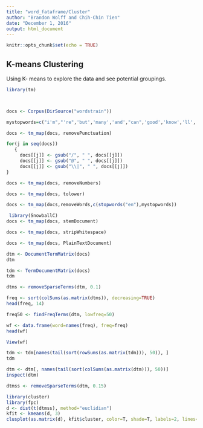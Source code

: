 ```yaml
---
title: "word_fataframe/Cluster"
author: "Brandon Wolff and Chih-Chin Tien"
date: "December 1, 2016"
output: html_document
---
```


```r
knitr::opts_chunk$set(echo = TRUE)
```

## K-means Clustering

Using K- means to explore the data and see potential groupings.

```r
library(tm)



docs <- Corpus(DirSource("wordstrain"))

mystopwords=c("i'm","'re",'but','many','and',"can",'good','know','ll','will','one','now',"re","ve","don't","get","well","back","let's","dont","tell","every","yes","everyone","right","much","anyone","lets","just","ever","isn't","still","let","said","ago","right","see","couldn't","wanted","even","tonight","things","others","going","like","way","make","also","applause","years","small","big","want","new","first","state","better","day","must","put","next","longer","never","come","made","time","guy","real","really","got","movie","film","watching","something","actually","another","man","movies","littl","use","give","find","thing","work","movi","onli","very","films","think","character","scene","isnt","doesnt","thats","around","cant","didnt","lot","might","theres","take","say","quite","may","however","though","watch","seen","gets","without","almost","wasnt","making","seems","yet","ive","seems","bit","thought","saw","last","played","done","makes","plays","kind","part","whole","later","hes","although","sure","always","times","since","probably","far","feel","little", "two", "people")

docs <- tm_map(docs, removePunctuation)

for(j in seq(docs))   
   {   
     docs[[j]] <- gsub("/", " ", docs[[j]])   
     docs[[j]] <- gsub("@", " ", docs[[j]])   
     docs[[j]] <- gsub("\\|", " ", docs[[j]])   
}   

docs <- tm_map(docs, removeNumbers) 

docs <- tm_map(docs, tolower)

docs <- tm_map(docs,removeWords,c(stopwords("en"),mystopwords)) 

```

```r
 library(SnowballC)   
docs <- tm_map(docs, stemDocument)   

docs <- tm_map(docs, stripWhitespace)

docs <- tm_map(docs, PlainTextDocument)

```

```r
dtm <- DocumentTermMatrix(docs)   
dtm

tdm <- TermDocumentMatrix(docs)   
tdm

dtms <- removeSparseTerms(dtm, 0.1) 
```

```r
freq <- sort(colSums(as.matrix(dtms)), decreasing=TRUE)   
head(freq, 14)
```

```r
freq50 <- findFreqTerms(dtm, lowfreq=50)
```


```r
wf <- data.frame(word=names(freq), freq=freq)   
head(wf)
```

```r
View(wf)
```

```r
tdm <- tdm[names(tail(sort(rowSums(as.matrix(tdm))), 50)), ]
tdm

dtm <- dtm[, names(tail(sort(colSums(as.matrix(dtm))), 50))]
inspect(dtm)
```


```r
dtmss <- removeSparseTerms(dtm, 0.15)    
```

```r
library(cluster)   
library(fpc)   
d <- dist(t(dtmss), method="euclidian")   
kfit <- kmeans(d, 3)   
clusplot(as.matrix(d), kfit$cluster, color=T, shade=T, labels=2, lines=0)     
```

